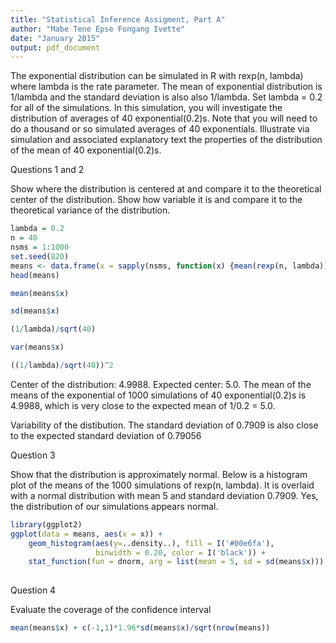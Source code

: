 ```yaml
---
title: "Statistical Inference Assigment, Part A"
author: "Mabe Tene Epse Fongang Ivette"
date: "January 2015"
output: pdf_document
---
```


The exponential distribution can be simulated in R with rexp(n, lambda) where lambda is the rate parameter. The mean of exponential distribution is 1/lambda and the standard deviation is also also 1/lambda. Set lambda = 0.2 for all of the simulations. In this simulation, you will investigate the distribution of averages of 40 exponential(0.2)s. Note that you will need to do a thousand or so simulated averages of 40 exponentials.
Illustrate via simulation and associated explanatory text the properties of the distribution of the mean of 40 exponential(0.2)s. 

##################### Questions 1 and 2
Show where the distribution is centered at and compare it to the theoretical center of the distribution.
Show how variable it is and compare it to the theoretical variance of the distribution.
```r
lambda = 0.2
n = 40
nsms = 1:1000
set.seed(820)
means <- data.frame(x = sapply(nsms, function(x) {mean(rexp(n, lambda))}))
head(means)
```

```r
mean(means$x)
```
```r
sd(means$x)
```
```r
(1/lambda)/sqrt(40)
```
```r
var(means$x)
```
```r
((1/lambda)/sqrt(40))^2
```
Center of the distribution: 4.9988. Expected center: 5.0. The mean of the means of the exponential of 1000 simulations of 40 exponential(0.2)s is 4.9988, which is very close to the expected mean of 1/0.2 = 5.0.

Variability of the distibution. The standard deviation of 0.7909 is also close to the expected standard deviation of 0.79056

########## Question 3
Show that the distribution is approximately normal.
Below is a histogram plot of the means of the 1000 simulations of rexp(n, lambda). It is overlaid with a normal distribution with mean 5 and standard deviation 0.7909. Yes, the distribution of our simulations appears normal.

```r
library(ggplot2)
ggplot(data = means, aes(x = x)) + 
    geom_histogram(aes(y=..density..), fill = I('#00e6fa'), 
                   binwidth = 0.20, color = I('black')) +
    stat_function(fun = dnorm, arg = list(mean = 5, sd = sd(means$x)))
     
```

################## Question 4
Evaluate the coverage of the confidence interval
```r
mean(means$x) + c(-1,1)*1.96*sd(means$x)/sqrt(nrow(means))
```
